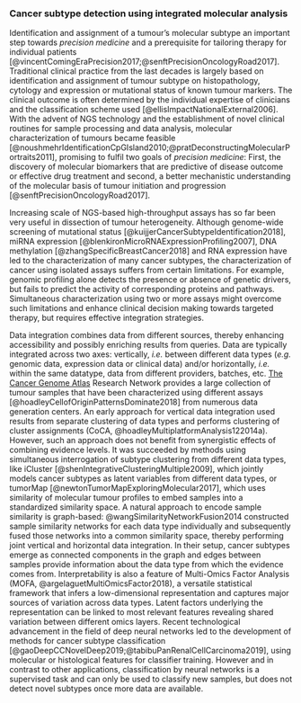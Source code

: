 ### Cancer subtype detection using integrated molecular analysis  

Identification and assignment of a tumour's molecular subtype an important step towards *precision medicine* and a prerequisite for tailoring therapy for individual patients [@vincentComingEraPrecision2017;@senftPrecisionOncologyRoad2017]. Traditional clinical practice from the last decades is largely based on identification and assignment of tumour subtype on histopathology, cytology and expression or mutational status of known tumour markers. The clinical outcome is often determined by the individual expertise of clinicians and the classification scheme used [@ellisImpactNationalExternal2006]. With the advent of NGS technology and the establishment of novel clinical routines for sample processing and data analysis, molecular characterization of tumours became feasible [@noushmehrIdentificationCpGIsland2010;@pratDeconstructingMolecularPortraits2011], promising to fulfil two goals of *precision medicine*: First, the discovery of molecular biomarkers that are predictive of disease outcome or effective drug treatment and second, a better mechanistic understanding of the molecular basis of tumour initiation and progression [@senftPrecisionOncologyRoad2017].

Increasing scale of NGS-based high-throughput assays has so far been very useful in dissection of tumour heterogeneity. Although genome-wide screening of mutational status [@kuijjerCancerSubtypeIdentification2018], miRNA expression [@blenkironMicroRNAExpressionProfiling2007], DNA methylation [@zhangSpecificBreastCancer2018] and RNA expression have led to the characterization of many cancer subtypes, the characterization of cancer using isolated assays suffers from certain limitations. For example, genomic profiling alone detects the presence or absence of genetic drivers, but fails to predict the activity of corresponding proteins and pathways. Simultaneous characterization using two or more assays might overcome such limitations and enhance clinical decision making towards targeted therapy, but requires effective integration strategies. 

Data integration combines data from different sources, thereby enhancing accessibility and possibly enriching results from queries. Data are typically integrated across two axes: vertically, *i.e.* between different data types (*e.g.* genomic data, expression data or clinical data) and/or horizontally, *i.e.* within the same datatype, data from different providers, batches, etc. [The Cancer Genome Atlas](cancergenome.nih.gov) Research Network provides a large collection of tumour samples that have been characterized using different assays [@hoadleyCellofOriginPatternsDominate2018] from numerous data generation centers. An early approach for vertical data integration used results from separate clustering of data types and performs clustering of cluster assignments (CoCA, @hoadleyMultiplatformAnalysis122014a). However, such an approach does not benefit from synergistic effects of combining evidence levels. It was succeeded by methods using simultaneous interrogation of subtype clustering from different data types, like iCluster [@shenIntegrativeClusteringMultiple2009], which jointly models cancer subtypes as latent variables from different data types, or tumorMap [@newtonTumorMapExploringMolecular2017], which uses similarity of molecular tumour profiles to embed samples into a standardized similarity space. A natural approach to encode sample similarity is graph-based: @wangSimilarityNetworkFusion2014 constructed sample similarity networks for each data type individually and subsequently fused those networks into a common similarity space, thereby performing joint vertical and horizontal data integration. In their setup, cancer subtypes emerge as connected components in the graph and edges between samples provide information about the data type from which the evidence comes from. Interpretability is also a feature of Multi-Omics Factor Analysis (MOFA, @argelaguetMultiOmicsFactor2018), a versatile statistical framework that infers a low-dimensional representation and captures major sources of variation across data types. Latent factors underlying the representation can be linked to most relevant features revealing shared variation between different omics layers. Recent technological advancement in the field of deep neural networks led to the development of methods for cancer subtype classification [@gaoDeepCCNovelDeep2019;@tabibuPanRenalCellCarcinoma2019], using molecular or histological features for classifier training. However and in contrast to other applications, classification by neural networks is a supervised task and can only be used to classify new samples, but does not detect novel subtypes once more data are available.
